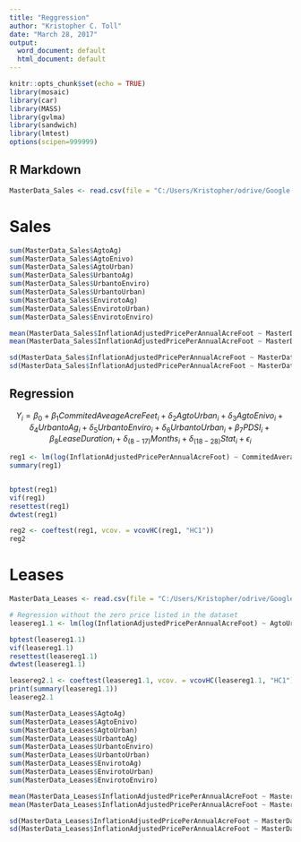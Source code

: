 ```yaml
---
title: "Reggression"
author: "Kristopher C. Toll"
date: "March 28, 2017"
output:
  word_document: default
  html_document: default
---
```


```r
knitr::opts_chunk$set(echo = TRUE)
library(mosaic)
library(car)
library(MASS)
library(gvlma)
library(sandwich)
library(lmtest)
options(scipen=999999)
```

## R Markdown


```r

MasterData_Sales <- read.csv(file = "C:/Users/Kristopher/odrive/Google Drive/Water Transfer Project/Modified_Data_Models/MasterData_Sales.csv")
```

# Sales

```r
sum(MasterData_Sales$AgtoAg)
sum(MasterData_Sales$AgtoEnivo)
sum(MasterData_Sales$AgtoUrban)
sum(MasterData_Sales$UrbantoAg)
sum(MasterData_Sales$UrbantoEnviro)
sum(MasterData_Sales$UrbantoUrban)
sum(MasterData_Sales$EnvirotoAg)
sum(MasterData_Sales$EnvirotoUrban)
sum(MasterData_Sales$EnvirotoEnviro)

mean(MasterData_Sales$InflationAdjustedPricePerAnnualAcreFoot ~ MasterData_Sales$Type)
mean(MasterData_Sales$InflationAdjustedPricePerAnnualAcreFoot ~ MasterData_Sales$State)

sd(MasterData_Sales$InflationAdjustedPricePerAnnualAcreFoot ~ MasterData_Sales$Type)
sd(MasterData_Sales$InflationAdjustedPricePerAnnualAcreFoot ~ MasterData_Sales$State)
```


## Regression

$$
  Y_i = \beta_0 + \beta_1 CommitedAveageAcreFeet_{i} + \delta_2 AgtoUrban_{i} + \delta_3 AgtoEnivo_{i} + \delta_4 UrbantoAg_{i} +
  \delta_5 UrbantoEnviro_{i} + \delta_6 UrbantoUrban_{i}
  + \beta_7 PDSI_{i} + \beta_8 LeaseDuration_{i} + \delta_(8-17) Months_{i} + \delta_(18-28) Stat_{i} + \epsilon_i
$$

```r
reg1 <- lm(log(InflationAdjustedPricePerAnnualAcreFoot) ~ CommitedAverageAcreFeet + AgtoUrban + AgtoEnivo + UrbantoAg + UrbantoEnviro + UrbantoUrban + PDSI + Jan + Feb + Mar + Apr + May + Jun + Jul.Aug + Oct + Nov + Dec + AZ + CA + ID + MT + NM + NV + OR + TX + UT + WA + WY, data = MasterData_Sales)
summary(reg1)


bptest(reg1)
vif(reg1)
resettest(reg1)
dwtest(reg1)
```

```r
reg2 <- coeftest(reg1, vcov. = vcovHC(reg1, "HC1"))
reg2
```


# Leases

```r

MasterData_Leases <- read.csv(file = "C:/Users/Kristopher/odrive/Google Drive/Water Transfer Project/Modified_Data_Models/MasterData_Leases.csv")

# Regression without the zero price listed in the dataset
leasereg1.1 <- lm(log(InflationAdjustedPricePerAnnualAcreFoot) ~ AgtoUrban + AgtoEnivo + UrbantoAg + UrbantoEnviro + UrbantoUrban + EnvirotoEnviro + CommitedAverageAcreFeet + LeaseDuration + PDSI + Jan + Feb + Mar + Apr + May + Jun + Jul.Aug + Oct + Nov + Dec + AZ + CA + ID + MT + NM + NV + OR + TX + UT + WA + WY, data = subset(MasterData_Leases, InflationAdjustedPricePerAnnualAcreFoot!= 0))

bptest(leasereg1.1)
vif(leasereg1.1)
resettest(leasereg1.1)
dwtest(leasereg1.1)

leasereg2.1 <- coeftest(leasereg1.1, vcov. = vcovHC(leasereg1.1, "HC1"))
print(summary(leasereg1.1))
leasereg2.1
```

```r
sum(MasterData_Leases$AgtoAg)
sum(MasterData_Leases$AgtoEnivo)
sum(MasterData_Leases$AgtoUrban)
sum(MasterData_Leases$UrbantoAg)
sum(MasterData_Leases$UrbantoEnviro)
sum(MasterData_Leases$UrbantoUrban)
sum(MasterData_Leases$EnvirotoAg)
sum(MasterData_Leases$EnvirotoUrban)
sum(MasterData_Leases$EnvirotoEnviro)

mean(MasterData_Leases$InflationAdjustedPricePerAnnualAcreFoot ~ MasterData_Leases$Type)
mean(MasterData_Leases$InflationAdjustedPricePerAnnualAcreFoot ~ MasterData_Leases$State)

sd(MasterData_Leases$InflationAdjustedPricePerAnnualAcreFoot ~ MasterData_Leases$Type)
sd(MasterData_Leases$InflationAdjustedPricePerAnnualAcreFoot ~ MasterData_Leases$State)
```
